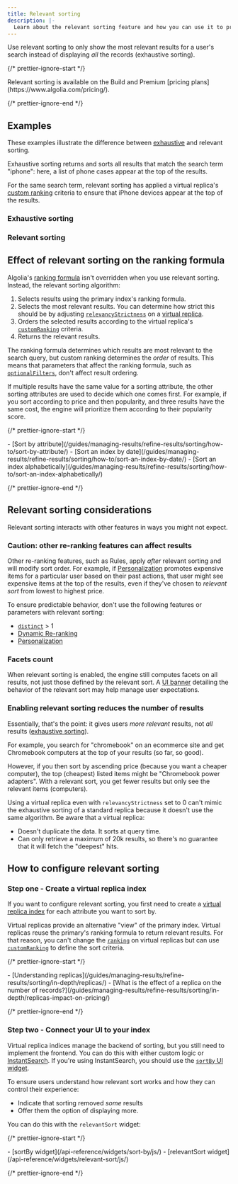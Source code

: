```yaml
---
title: Relevant sorting
description: |-
  Learn about the relevant sorting feature and how you can use it to provide more relevant results for users.
---
```


Use relevant sorting to only show the most relevant results for a user's search instead of displaying _all_ the records (exhaustive sorting).

{/* prettier-ignore-start */}

<Note>
  Relevant sorting is available on the Build and Premium [pricing plans](https://www.algolia.com/pricing/).
</Note>

{/* prettier-ignore-end */}

## Examples

These examples illustrate the difference between [exhaustive](/guides/managing-results/refine-results/sorting/in-depth/exhaustive-sort/) and relevant sorting.

Exhaustive sorting returns and sorts all results that match the search term "iphone": here, a list of phone cases appear at the top of the results.

For the same search term, relevant sorting has applied a virtual replica's [custom ranking](/guides/managing-results/must-do/custom-ranking/) criteria to ensure that iPhone devices appear at the top of the results.

### Exhaustive sorting

### Relevant sorting

## Effect of relevant sorting on the ranking formula

Algolia's [ranking formula](/guides/managing-results/relevance-overview/in-depth/ranking-criteria/) isn't overridden when you use relevant sorting. Instead, the relevant sorting algorithm:

1. Selects results using the primary index's ranking formula.
1. Selects the most relevant results. You can determine how strict this should be by adjusting [`relevancyStrictness`](/api-reference/api-parameters/relevancyStrictness/) on a [virtual replica](/guides/managing-results/refine-results/sorting/in-depth/replicas/#standard-and-virtual-replicas).
1. Orders the selected results according to the virtual replica's [`customRanking`](/api-reference/api-parameters/customRanking/) criteria.
1. Returns the relevant results.

The ranking formula determines which results are most relevant to the search query, but custom ranking determines the _order_ of results. This means that parameters that affect the ranking formula, such as [`optionalFilters`](/api-reference/api-parameters/optionalFilters/), don't affect result ordering.

If multiple results have the same value for a sorting attribute, the other sorting attributes are used to decide which one comes first. For example, if you sort according to price and then popularity, and three results have the same cost, the engine will prioritize them according to their popularity score.

{/* prettier-ignore-start */}

<Info>
  - [Sort by attribute](/guides/managing-results/refine-results/sorting/how-to/sort-by-attribute/)
  - [Sort an index by date](/guides/managing-results/refine-results/sorting/how-to/sort-an-index-by-date/)
  - [Sort an index alphabetically](/guides/managing-results/refine-results/sorting/how-to/sort-an-index-alphabetically/)
</Info>

{/* prettier-ignore-end */}

## Relevant sorting considerations

Relevant sorting interacts with other features in ways you might not expect.

### Caution: other re-ranking features can affect results

Other re-ranking features, such as Rules, apply _after_ relevant sorting and will modify sort order. For example, if [Personalization](/guides/personalization/classic-personalization/what-is-personalization/) promotes expensive items for a particular user based on their past actions, that user might see expensive items at the top of the results, even if they've chosen to _relevant sort_ from lowest to highest price.

To ensure predictable behavior, don't use the following features or parameters with relevant sorting:

- [`distinct`](/api-reference/api-parameters/distinct/) > 1
- [Dynamic Re-ranking](/guides/algolia-ai/re-ranking/)
- [Personalization](/guides/personalization/classic-personalization/personalizing-results/)

### Facets count

When relevant sorting is enabled, the engine still computes facets on all results, not just those defined by the relevant sort.
A [UI banner](/guides/managing-results/rules/merchandising-and-promoting/how-to/add-banners/) detailing the behavior of the relevant sort may help manage user expectations.

### Enabling relevant sorting reduces the number of results

Essentially, that's the point: it gives users _more relevant_ results, not _all_ results ([exhaustive sorting](/guides/managing-results/refine-results/sorting/in-depth/exhaustive-sort/)).

For example, you search for "chromebook" on an ecommerce site and get Chromebook computers at the top of your results (so far, so good).

However, if you then sort by ascending price (because you want a cheaper computer), the top (cheapest) listed items might be "Chromebook power adapters". With a relevant sort, you get fewer results but only see the relevant items (computers).

Using a virtual replica even with `relevancyStrictness` set to 0 can't mimic the exhaustive sorting of a standard replica because it doesn't use the same algorithm. Be aware that a virtual replica:

- Doesn't duplicate the data. It sorts at query time.
- Can only retrieve a maximum of 20k results, so there's no guarantee that it will fetch the "deepest" hits.

## How to configure relevant sorting

### Step one - Create a virtual replica index

If you want to configure relevant sorting, you first need to create a [virtual replica index](/guides/managing-results/refine-results/sorting/in-depth/replicas/#standard-and-virtual-replicas) for each attribute you want to sort by.

Virtual replicas provide an alternative "view" of the primary index. Virtual replicas reuse the primary's ranking formula to return relevant results. For that reason, you can't change the [`ranking`](/api-reference/api-parameters/ranking/) on virtual replicas but can use [`customRanking`](/api-reference/api-parameters/customRanking/) to define the sort criteria.

{/* prettier-ignore-start */}

<Info>
  - [Understanding replicas](/guides/managing-results/refine-results/sorting/in-depth/replicas/)
  - [What is the effect of a replica on the number of records?](/guides/managing-results/refine-results/sorting/in-depth/replicas-impact-on-pricing/)
</Info>

{/* prettier-ignore-end */}

### Step two - Connect your UI to your index

Virtual replica indices manage the backend of sorting, but you still need to implement the frontend. You can do this with either custom logic or [InstantSearch](/guides/building-search-ui/what-is-instantsearch/js/).
If you're using InstantSearch, you should use the [`sortBy` UI widget](/guides/managing-results/refine-results/sorting/how-to/use-sorting-ui-widget/).

To ensure users understand how relevant sort works and how they can control their experience:

- Indicate that sorting removed _some_ results
- Offer them the option of displaying more.

You can do this with the `relevantSort` widget:

{/* prettier-ignore-start */}

<Info>
  - [sortBy widget](/api-reference/widgets/sort-by/js/)
  - [relevantSort widget](/api-reference/widgets/relevant-sort/js/)
</Info>

{/* prettier-ignore-end */}
